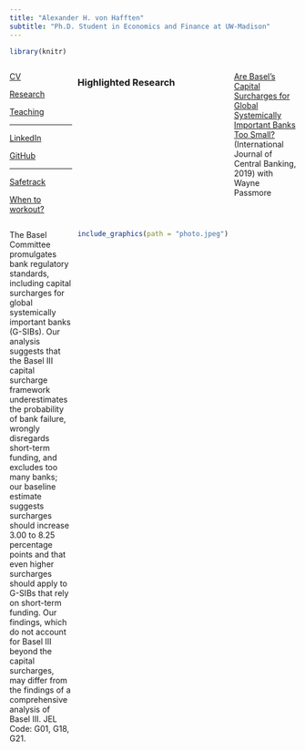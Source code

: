 ```yaml
---
title: "Alexander H. von Hafften"
subtitle: "Ph.D. Student in Economics and Finance at UW-Madison"
---
```


```r
library(knitr)
```

:::: {style="display: grid; grid-template-columns: 1fr 1fr 1fr; grid-column-gap: 10px;"}


::: {}

[CV](https://vonhafften.github.io/cv.pdf)

[Research](https://vonhafften.github.io/research.html)

[Teaching](https://vonhafften.github.io/teaching.html)

---

[LinkedIn](https://www.linkedin.com/in/alexander-h-von-hafften-9a48098b/)

[GitHub](https://github.com/vonhafften)

---

[Safetrack](https://safetrack.bandcamp.com/)

[When to workout?](https://vonhafften.github.io/when_to_workout.html)

:::

::: {}

### Highlighted Research

[Are Basel's Capital Surcharges for Global Systemically Important Banks Too Small?](https://www.ijcb.org/journal/ijcb19q1a3.htm) (International Journal of Central Banking, 2019) with Wayne Passmore

The Basel Committee promulgates bank regulatory standards, including capital surcharges for global systemically important banks (G-SIBs). Our analysis suggests that the Basel III capital surcharge framework underestimates the probability of bank failure, wrongly disregards short-term funding, and excludes too many banks; our baseline estimate suggests surcharges should increase 3.00 to 8.25 percentage points and that even higher surcharges should apply to G-SIBs that rely on short-term funding. Our findings, which do not account for Basel III beyond the capital surcharges, may differ from the findings of a comprehensive analysis of Basel III. JEL Code: G01, G18, G21.

:::

::: {}


```r
include_graphics(path = "photo.jpeg")
```

:::

::::